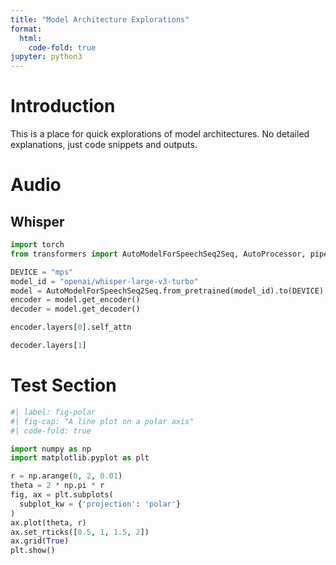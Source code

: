 ```yaml
---
title: "Model Architecture Explorations"
format:
  html:
    code-fold: true
jupyter: python3
---
```


# Introduction
This is a place for quick explorations of model architectures. No detailed explanations, just code snippets and outputs.

# Audio

## Whisper

```python
import torch
from transformers import AutoModelForSpeechSeq2Seq, AutoProcessor, pipeline
```

```python
DEVICE = "mps"
model_id = "openai/whisper-large-v3-turbo"
model = AutoModelForSpeechSeq2Seq.from_pretrained(model_id).to(DEVICE)
encoder = model.get_encoder()
decoder = model.get_decoder()
```

```python
encoder.layers[0].self_attn
```

```python
decoder.layers[1]
```

# Test Section

```python
#| label: fig-polar
#| fig-cap: "A line plot on a polar axis"
#| code-fold: true

import numpy as np
import matplotlib.pyplot as plt

r = np.arange(0, 2, 0.01)
theta = 2 * np.pi * r
fig, ax = plt.subplots(
  subplot_kw = {'projection': 'polar'} 
)
ax.plot(theta, r)
ax.set_rticks([0.5, 1, 1.5, 2])
ax.grid(True)
plt.show()
```
